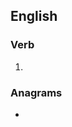 ==English==

===Verb===
{{head|en|present participle}}

# {{present participle of|patine|lang=en|nocat=1}}

===Anagrams===
* {{anagrams|en|a=agiinnpt|painting}}